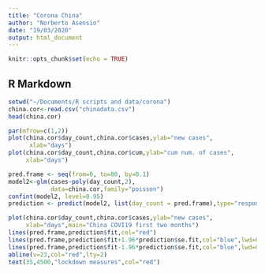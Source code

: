 ```yaml
---
title: "Corona China"
author: "Norberto Asensio"
date: "19/03/2020"
output: html_document
---
```


```r
knitr::opts_chunk$set(echo = TRUE)
```

## R Markdown

```r
setwd("~/Documents/R scripts and data/corona")
china.cor<-read.csv("chinadata.csv")
head(china.cor)
```

```r
par(mfrow=c(1,2))
plot(china.cor$day_count,china.cor$cases,ylab="new cases",
      xlab="days")
plot(china.cor$day_count,china.cor$cum,ylab="cum num. of cases",
     xlab="days")
```

```r
pred.frame <- seq(from=0, to=80, by=0.1)
model2<-glm(cases~poly(day_count,2),
            data=china.cor,family="poisson")
confint(model2, level=0.95)
prediction <- predict(model2, list(day_count = pred.frame),type="response",se.fit = T)
```

```r
plot(china.cor$day_count,china.cor$cases,ylab="new cases",
     xlab="days",main="China COVI19 first two months")
lines(pred.frame,prediction$fit,col="red")
lines(pred.frame,prediction$fit+1.96*prediction$se.fit,col="blue",lwd=0.5)
lines(pred.frame,prediction$fit-1.96*prediction$se.fit,col="blue",lwd=0.5)
abline(v=23,col="red",lty=2)
text(35,4500,"lockdown measures",col="red")
```
